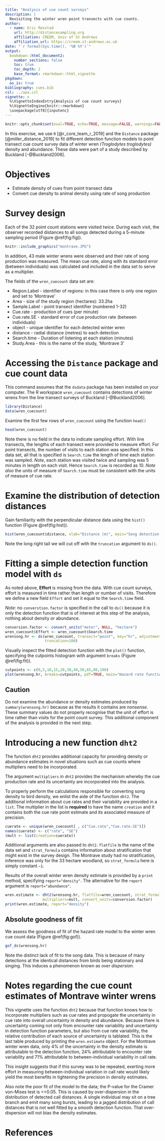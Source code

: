 ```yaml
---
title: "Analysis of cue count surveys"
description: |
  Revisiting the winter wren point transects with cue counts.
author:
  - name: Eric Rexstad 
    url: http://distancesampling.org
    affiliation: CREEM, Univ of St Andrews
    affiliation_url: https://creem.st-andrews.ac.uk
date: "`r format(Sys.time(), '%B %Y')`"
output: 
  bookdown::html_document2:
    number_sections: false
    toc: true
    toc_depth: 2
    base_format: rmarkdown::html_vignette
pkgdown:
  as_is: true 
bibliography: cues.bib
csl: ../apa.csl
vignette: >
  %\VignetteIndexEntry{Analysis of cue count surveys}
  %\VignetteEngine{knitr::rmarkdown}
  \usepackage[utf8]{inputenc}
---
```


```r
knitr::opts_chunk$set(eval=TRUE, echo=TRUE, message=FALSE, warnings=FALSE)
```

In this exercise, we use `R` [@r_core_team_r_2019] and the `Distance` package [@miller_distance_2019] to fit different detection function models to point transect cue count survey data of winter wren *(Troglodytes troglodytes)* density and abundance.  These data were part of a study described by Buckland [-@Buckland2006].

# Objectives

- Estimate density of cues from point transect data
- Convert cue density to animal density using rate of song production

# Survey design

Each of the 32 point count stations were visited twice.  During each visit, the observer recorded distances to all songs detected during a 5-minute sampling period (Figure \@ref(fig:fig)). 

```r
knitr::include_graphics("montrave.JPG")
```

In addition, 43 male winter wrens were observed and their rate of song production was measured.  The mean cue rate, along with its standard error (between individuals) was calculated and included in the data set to serve as a multiplier.

The fields of the `wren_cuecount` data set are:

- Region.Label - identifier of regions: in this case there is only one region and set to 'Montrave'
- Area - size of the study region (hectares): 33.2ha
- Sample.Label - point transect identifier (numbered 1-32)
- Cue.rate - production of cues (per minute)
- Cue.rate.SE - standard error of cue production rate (between individuals)
- object - unique identifier for each detected winter wren
- distance - radial distance (metres) to each detection
- Search.time - Duration of listening at each station (minutes)
- Study.Area - this is the name of the study, 'Montrave 3'

# Accessing the `Distance` package and cue count data

This command assumes that the `dsdata` package has been installed on your computer. The R workspace `wren_cuecount` contains detections of winter wrens from the line transect surveys of Buckland [-@Buckland2006].

```r
library(Distance)
data(wren_cuecount)
```

 Examine the first few rows of `wren_cuecount` using the function `head()`

```r
head(wren_cuecount)
```
Note there is no field in the data to indicate sampling effort.  With line transects, the lengths of each transect were provided to measure effort.  For point transects, the number of visits to each station was specified.  In this data set, all that is specified is `Search.time` the length of time each station was sampled.  *Note*, each station was visited twice and sampling was 5 minutes in length on each visit.  Hence `Search.time` is recorded as 10.  *Note also* the units of measure of `Search.time` must be consistent with the units of measure of cue rate.

# Examine the distribution of detection distances

Gain familiarity with the perpendicular distance data using the `hist()` function (Figure \@ref(fig:hist)).

```r
hist(wren_cuecount$distance, xlab="Distance (m)", main="Song detection distances")
```

Note the long right tail we will cut off with the `truncation` argument to `ds()`.


# Fitting a simple detection function model with `ds`


As noted above, **Effort** is missing from the data.  With cue count surveys, effort is measured in time rather than length or number of visits.  Therefore we define a new field `Effort` and set it equal to the `Search.time` field.

*Note*: no `converstion.factor` is specified in the call to `ds()` because it is only the detection function that is of interest at this step of the analysis, nothing about density or abundance.

```r
conversion.factor <- convert_units("meter", NULL, "hectare")
wren_cuecount$Effort <- wren_cuecount$Search.time
wrensong.hr <- ds(wren_cuecount, transect="point", key="hr", adjustment=NULL, 
                  truncation=100)
```

Visually inspect the fitted detection function with the `plot()` function, specifying the cutpoints histogram with argument `breaks` (Figure \@ref(fig:fit)).

```r
cutpoints <- c(0,5,10,15,20,30,40,50,65,80,100)
plot(wrensong.hr, breaks=cutpoints, pdf=TRUE, main="Hazard rate function fit to winter wren song counts.")
```

## Caution

Do not examine the abundance or density estimates produced by `summary(wrensong.hr)` because as the results it contains are *nonsense*.  These summary values do not properly recognise that the unit of effort is time rather than visits for the point count survey.  This additional component of the analysis is provided in the next step.

# Introducing a new function `dht2`

The function `dht2` provides additional capacity for providing density or abundance estimates in novel situations such as cue counts where multipliers need to be incorporated.

The argument `multipliers` in `dht2` provides the mechanism whereby the cue production rate and its uncertainty are incorporated into the analysis.

To properly perform the calculations responsible for converting song density to bird density, we enlist the aide of the function `dht2`.  The additional information about cue rates and their variability are provided in a `list`.  The multiplier in the list is **required** to have the name `creation` and it contains both the cue rate point estimate and its associated measure of precision.

```r
cuerate <- unique(wren_cuecount[ , c("Cue.rate","Cue.rate.SE")])
names(cuerate) <- c("rate", "SE")
(mult <- list(creation=cuerate))
```

Additional arguments are also passed to `dht2`.  `flatfile` is the name of the data set and `strat_formula` contains information about stratification that might exist in the survey design.  The Montrave study had no stratification, inference was only for the 33 hectare woodland, so `strat_formula` here is simply constant `~1`.

Results of the overall winter wren density estimate is provided by a `print` method, specifying `report="density"`.  The alternative for the `report` argument is `report="abundance"`.

```r
wren.estimate <- dht2(wrensong.hr, flatfile=wren_cuecount, strat_formula=~1,
                 multipliers=mult, convert_units=conversion.factor)
print(wren.estimate, report="density")
```

## Absolute goodness of fit

We assess the goodness of fit of the hazard rate model to the winter wren cue count data (Figure \@ref(fig:gof)).

```r
gof_ds(wrensong.hr)
```
Note the distinct lack of fit to the song data.  This is because of many detections at the identical distances from birds being stationary and singing.  This induces a phenomenon known as *over dispersion*.

# Notes regarding the cue count estimates of Montrave winter wrens

This vignette uses the function `dht2` because that function knows how to incorporate multipliers such as cue rates and propogate the uncertainty in cue rate into overall uncertainty in density and abundance.  Because there is uncertainty coming not only from encounter rate variability and uncertainty in detection function parameters, but also from cue rate variability, the relative contribution of each source of uncertainty is tablated.  This is the last table produced by printing the `wren.estimate` object.  For the Montrave winter wren data, only 4% of the uncertainty in the density estimate is attributable to the detection function, 24% attributable to encounter rate variability and 71% attributable to between-individual variability in call rate.

This insight suggests that if this survey was to be repeated, exerting more effort in measuring between-individual variation in call rate would likely yield the most benefits in tightening the precision in density estimates.

Also note the poor fit of the model to the data; the P-value for the Cramer von-Mises test is <<0.05.  This is caused by over-dispersion in the distribution of detected call distances.  A single individual may sit on a tree branch and emit many song bursts, leading to a jagged distribution of call distances that is not well fitted by a smooth detection function.  That over-dispersion will not bias the density estimates.

# References
